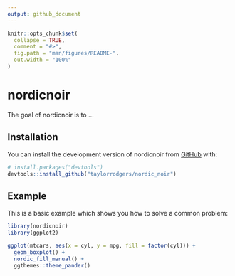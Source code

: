 ```yaml
---
output: github_document
---
```


<!-- README.md is generated from README.Rmd. Please edit that file -->

```r
knitr::opts_chunk$set(
  collapse = TRUE,
  comment = "#>",
  fig.path = "man/figures/README-",
  out.width = "100%"
)
```

# nordicnoir

<!-- badges: start -->
<!-- badges: end -->

The goal of nordicnoir is to ...

## Installation

You can install the development version of nordicnoir from [GitHub](https://github.com/) with:

``` r
# install.packages("devtools")
devtools::install_github("taylorrodgers/nordic_noir")
```

## Example

This is a basic example which shows you how to solve a common problem:

```r
library(nordicnoir)
library(ggplot2)

ggplot(mtcars, aes(x = cyl, y = mpg, fill = factor(cyl))) +
  geom_boxplot() +
  nordic_fill_manual() +
  ggthemes::theme_pander()
```


